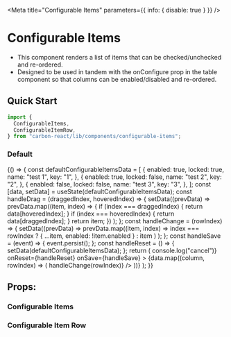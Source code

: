 

<Meta title="Configurable Items" parameters={{ info: { disable: true } }} />

# Configurable Items

- This component renders a list of items that can be checked/unchecked and re-ordered.
- Designed to be used in tandem with the onConfigure prop in the table component so that columns can be enabled/disabled and re-ordered.

## Quick Start

```jsx
import {
  ConfigurableItems,
  ConfigurableItemRow,
} from "carbon-react/lib/components/configurable-items";
```

### Default

<Preview>
  <Story name="default">
    {() => {
      const defaultConfigurableItemsData = [
        {
          enabled: true,
          locked: true,
          name: "test 1",
          key: "1",
        },
        {
          enabled: true,
          locked: false,
          name: "test 2",
          key: "2",
        },
        {
          enabled: false,
          locked: false,
          name: "test 3",
          key: "3",
        },
      ];
      const [data, setData] = useState(defaultConfigurableItemsData);
      const handleDrag = (draggedIndex, hoveredIndex) => {
        setData((prevData) =>
          prevData.map((item, index) => {
            if (index === draggedIndex) {
              return data[hoveredIndex];
            }
            if (index === hoveredIndex) {
              return data[draggedIndex];
            }
            return item;
          })
        );
      };
      const handleChange = (rowIndex) => {
        setData((prevData) =>
          prevData.map((item, index) =>
            index === rowIndex ? { ...item, enabled: !item.enabled } : item
          )
        );
      };
      const handleSave = (event) => {
        event.persist();
      };
      const handleReset = () => {
        setData(defaultConfigurableItemsData);
      };
      return (
        <ConfigurableItems
          onDrag={handleDrag}
          onCancel={() => console.log("cancel")}
          onReset={handleReset}
          onSave={handleSave}
        >
          {data.map((column, rowIndex) => (
            <ConfigurableItemRow
              enabled={column.enabled}
              key={column.key}
              locked={column.locked}
              name={column.name}
              rowIndex={rowIndex}
              onChange={() => handleChange(rowIndex)}
            />
          ))}
        </ConfigurableItems>
      );
    }}
  </Story>
</Preview>

## Props:

### Configurable Items

<Props of={ConfigurableItems} />

### Configurable Item Row

<Props of={ConfigurableItemRow} />
